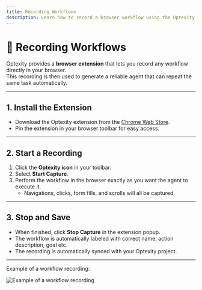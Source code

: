 ```yaml
---
title: Recording Workflows
description: Learn how to record a browser workflow using the Optexity extension.
---
```


# 🎥 Recording Workflows

Optexity provides a **browser extension** that lets you record any workflow directly in your browser.  
This recording is then used to generate a reliable agent that can repeat the same task automatically.

---

## 1. Install the Extension

- Download the Optexity extension from the [Chrome Web Store](https://chromewebstore.google.com/detail/optexity-recorder/decfopkioendgacpglnfbkcnlibefcmc).  
- Pin the extension in your browser toolbar for easy access.  

---

## 2. Start a Recording

1. Click the **Optexity icon** in your toolbar.  
2. Select **Start Capture**.  
3. Perform the workflow in the browser exactly as you want the agent to execute it.  
   - Navigations, clicks, form fills, and scrolls will all be captured.  

---

## 3. Stop and Save

- When finished, click **Stop Capture** in the extension popup.
- The workflow is automatically labeled with correct name, action description, goal etc.
- The recording is automatically synced with your Optexity project.  

---

Example of a workflow recording:

![Example of a workflow recording](./recording.png)